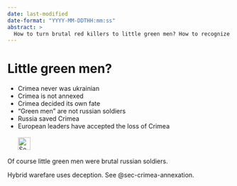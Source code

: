 ```yaml
---
date: last-modified
date-format: "YYYY-MM-DDTHH:mm:ss"
abstract: > 
  How to turn brutal red killers to little green men? How to recognize hybrid warfare? Read on.
---
```


# Little green men? {#sec-denial-crimea}

::: {.callout-caution title="Myth"}
- Crimea never was ukrainian
- Crimea is not annexed
- Crimea decided its own fate
- "Green men" are not russian soldiers
- Russia saved Crimea
- European leaders have accepted the loss of Crimea
[<br></br>![Search for topic in EUvsDisinfo](../all_common_img/EUvsDisinfo_400x240.jpg){height=2em}](https://euvsdisinfo.eu/disinformation-cases/?text=crimea&date=01.01.2014%20-%2001.01.2018&sort=relevance)
:::

::: {.callout-tip title="Truth"}
Of course little green men were brutal russian soldiers.
:::

Hybrid warefare uses deception. See @sec-crimea-annexation. 


